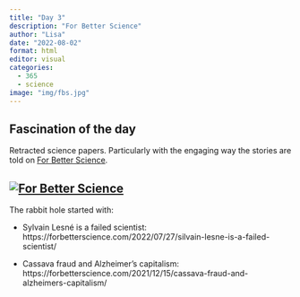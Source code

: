 ```yaml
---
title: "Day 3"
description: "For Better Science"
author: "Lisa"
date: "2022-08-02"
format: html
editor: visual
categories:
  - 365
  - science
image: "img/fbs.jpg"
---
```


## Fascination of the day

Retracted science papers. Particularly with the engaging way the stories are told on [For Better Science](https://forbetterscience.com/).

## [![For Better Science](img/fbs.jpg)](https://forbetterscience.com/)

The rabbit hole started with:

-   Sylvain Lesné is a failed scientist: https://forbetterscience.com/2022/07/27/silvain-lesne-is-a-failed-scientist/

-   Cassava fraud and Alzheimer's capitalism: https://forbetterscience.com/2021/12/15/cassava-fraud-and-alzheimers-capitalism/
